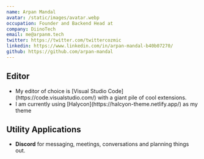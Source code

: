 ```yaml
---
name: Arpan Mandal
avatar: /static/images/avatar.webp
occupation: Founder and Backend Head at
company: DiinoTech
email: me@arpanm.tech
twitter: https://twitter.com/twittercozmic
linkedin: https://www.linkedin.com/in/arpan-mandal-b40b07270/
github: https://github.com/arpan-mandal
---
```


## Editor

<ul>
  <li>
    My editor of choice is [Visual Studio Code](https://code.visualstudio.com/) with a giant pile of
    cool extensions.
  </li>
  <li>
    I am currently using [Halycon](https://halcyon-theme.netlify.app/) as my theme
  </li>
</ul>

## Utility Applications
<ul>
  <li>
    <b>Discord</b> for messaging, meetings, conversations and planning things out.
    
